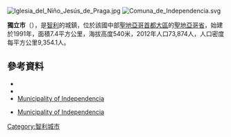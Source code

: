 [[Image:Iglesia_del_Niño_Jesús_de_Praga.jpg|right]]
[[Image:Comuna_de_Independencia.svg|right]]

'''獨立市'''（{{lang-es|Independencia}}），是[[智利|智利]]的城鎮，位於該國中部[[聖地亞哥首都大區|聖地亞哥首都大區]]的[[聖地亞哥省|聖地亞哥省]]，始建於1991年，面積7.4平方公里，海拔高度540米，2012年人口73,874人，人口密度每平方公里9,354.1人。

{{Coord|33|25|S|70|40|W|display=title}}

==參考資料==
*{{Cite web |url = http://www.independencia.cl |title = Municipality of Independencia |accessdate = 27 January 2011 |language = es |archive-date = 2015-05-19 |archive-url = https://web.archive.org/web/20150519221727/http://www.independencia.cl/ |dead-url = no }}
*{{Cite web |url = http://www.independencia.cl |title = Asociación Chilena de Municipalidades |accessdate = 27 January 2011 |language = es |archive-date = 2015-05-19 |archive-url = https://web.archive.org/web/20150519221727/http://www.independencia.cl/ |dead-url = no }}
*[http://www.Independencia.cl/ Municipality of Independencia] {{Wayback|url=http://www.independencia.cl/ |date=20150519221727 }}
* {{es icon}} [http://www.independencia.cl/ Municipality of Independencia] {{Wayback|url=http://www.independencia.cl/ |date=20150519221727 }}

{{Chile-geo-stub}}
[[Category:智利城市|Category:智利城市]]